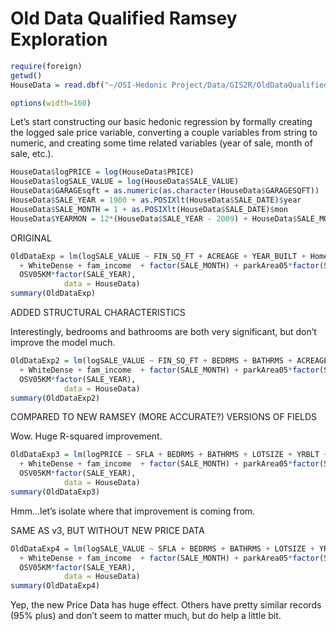 Old Data Qualified Ramsey Exploration
========================================================



```r
require(foreign)
getwd()
HouseData = read.dbf("~/OSI-Hedonic Project/Data/GIS2R/OldDataQualifiedRam.dbf") 
```

```r
options(width=160)
```

Let's start constructing our basic hedonic regression by formally creating the logged sale price variable, converting a couple variables from string to numeric, and creating some time related variables (year of sale, month of sale, etc.).
```r
HouseData$logPRICE = log(HouseData$PRICE)
HouseData$logSALE_VALUE = log(HouseData$SALE_VALUE)
HouseData$GARAGEsqft = as.numeric(as.character(HouseData$GARAGESQFT))
HouseData$SALE_YEAR = 1900 + as.POSIXlt(HouseData$SALE_DATE)$year
HouseData$SALE_MONTH = 1 + as.POSIXlt(HouseData$SALE_DATE)$mon
HouseData$YEARMON = 12*(HouseData$SALE_YEAR - 2009) + HouseData$SALE_MONTH # number of months since january 1, 2009
```

ORIGINAL

```r
OldDataExp = lm(logSALE_VALUE ~ FIN_SQ_FT + ACREAGE + YEAR_BUILT + HomeStyle + ELEMENTARY 
  + WhiteDense + fam_income  + factor(SALE_MONTH) + parkArea05*factor(SALE_YEAR) + 
  OSV05KM*factor(SALE_YEAR), 
            data = HouseData)
summary(OldDataExp)
```

ADDED STRUCTURAL CHARACTERISTICS

Interestingly, bedrooms and bathrooms are both very significant, but don't improve the model much.

```r
OldDataExp2 = lm(logSALE_VALUE ~ FIN_SQ_FT + BEDRMS + BATHRMS + ACREAGE + YEAR_BUILT + HomeStyle + ELEMENTARY 
  + WhiteDense + fam_income  + factor(SALE_MONTH) + parkArea05*factor(SALE_YEAR) + 
  OSV05KM*factor(SALE_YEAR), 
            data = HouseData)
summary(OldDataExp2)
```

COMPARED TO NEW RAMSEY (MORE ACCURATE?) VERSIONS OF FIELDS

Wow. Huge R-squared improvement. 

```r
OldDataExp3 = lm(logPRICE ~ SFLA + BEDRMS + BATHRMS + LOTSIZE + YRBLT + HomeStyle + ELEMENTARY 
  + WhiteDense + fam_income  + factor(SALE_MONTH) + parkArea05*factor(SALE_YEAR) + 
  OSV05KM*factor(SALE_YEAR), 
            data = HouseData)
summary(OldDataExp3)
```

Hmm...let's isolate where that improvement is coming from.

SAME AS v3, BUT WITHOUT NEW PRICE DATA

```r
OldDataExp4 = lm(logSALE_VALUE ~ SFLA + BEDRMS + BATHRMS + LOTSIZE + YRBLT + HomeStyle + ELEMENTARY 
  + WhiteDense + fam_income  + factor(SALE_MONTH) + parkArea05*factor(SALE_YEAR) + 
  OSV05KM*factor(SALE_YEAR), 
            data = HouseData)
summary(OldDataExp4)
```

Yep, the new Price Data has huge effect. Others have pretty similar records (95% plus) and don't seem to matter much, but do help a little bit. 


